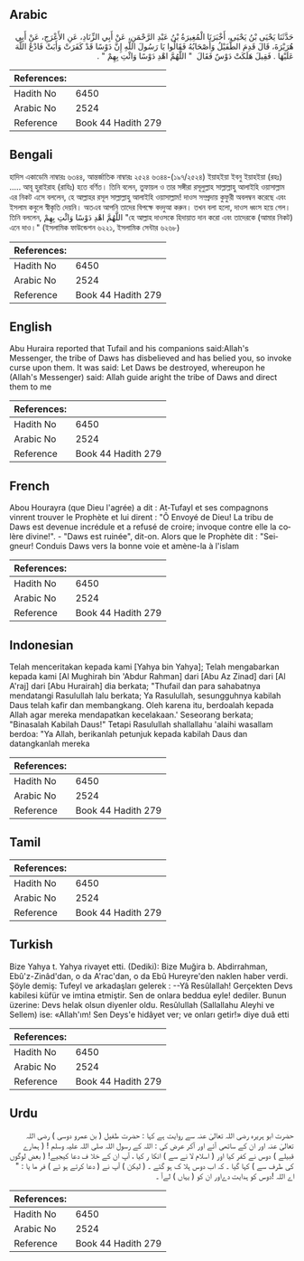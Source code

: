 ## Arabic


<div dir="rtl" lang="ar" style={{fontSize:'larger',backgroundColor:'#f8f9fa',padding:20}}>
حَدَّثَنَا يَحْيَى بْنُ يَحْيَى، أَخْبَرَنَا الْمُغِيرَةُ بْنُ عَبْدِ الرَّحْمَنِ، عَنْ أَبِي الزِّنَادِ، عَنِ الأَعْرَجِ، عَنْ أَبِي هُرَيْرَةَ، قَالَ قَدِمَ الطُّفَيْلُ وَأَصْحَابُهُ فَقَالُوا يَا رَسُولَ اللَّهِ إِنَّ دَوْسًا قَدْ كَفَرَتْ وَأَبَتْ فَادْعُ اللَّهَ عَلَيْهَا ‏.‏ فَقِيلَ هَلَكَتْ دَوْسٌ فَقَالَ ‏ "‏ اللَّهُمَّ اهْدِ دَوْسًا وَائْتِ بِهِمْ ‏"‏ ‏.‏
</div>
<div style={{backgroundColor:'#f8f9fa',padding:20, marginBottom: 10}}><table> <thead> <tr> <th>References:</th> <th></th> </tr> </thead> <tbody><tr><td>Hadith No</td><td>6450</td></tr><tr><td>Arabic No</td><td>2524</td></tr><tr><td>Reference</td><td>Book 44 Hadith 279</td></tr></tbody></table></div>

## Bengali


<div dir="ltr" lang="bn" style={{fontSize:'larger',backgroundColor:'#f8f9fa',padding:20}}>
হাদিস একাডেমি নাম্বারঃ ৬৩৪৪, আন্তর্জাতিক নাম্বারঃ ২৫২৪ ৬৩৪৪-(১৯৭/২৫২৪) ইয়াহইয়া ইবনু ইয়াহইয়া (রহঃ) ..... আবূ হুরাইরাহ (রাযিঃ) হতে বর্ণিত। তিনি বলেন, তুফায়ল ও তার সঙ্গীরা রসূলুল্লাহ সাল্লাল্লাহু আলাইহি ওয়াসাল্লাম এর নিকট এসে বললেন, হে আল্লাহর রসূল সাল্লাল্লাহু আলাইহি ওয়াসাল্লাম! দাওস সম্প্রদায় কুফুরী অবলম্বন করেছে এবং ইসলাম কবুলে স্বীকৃতি দেয়নি। অতএব আপনি তাদের বিপক্ষে বদদুআ করুন। তখন বলা হলো, দাওস ধ্বংস হয়ে গেল। তিনি বললেন, اللَّهُمَّ اهْدِ دَوْسًا وَائْتِ بِهِمْ "হে আল্লাহ দাওসকে হিদায়াত দান করো এবং তাদেরকে (আমার নিকট) এনে দাও।" (ইসলামিক ফাউন্ডেশন ৬২২১, ইসলামিক সেন্টার ৬২৬৮)
</div>
<div style={{backgroundColor:'#f8f9fa',padding:20, marginBottom: 10}}><table> <thead> <tr> <th>References:</th> <th></th> </tr> </thead> <tbody><tr><td>Hadith No</td><td>6450</td></tr><tr><td>Arabic No</td><td>2524</td></tr><tr><td>Reference</td><td>Book 44 Hadith 279</td></tr></tbody></table></div>

## English


<div dir="ltr" lang="en" style={{fontSize:'larger',backgroundColor:'#f8f9fa',padding:20}}>
Abu Huraira reported that Tufail and his companions said:Allah's Messenger, the tribe of Daws has disbelieved and has belied you, so invoke curse upon them. It was said: Let Daws be destroyed, whereupon he (Allah's Messenger) said: Allah guide aright the tribe of Daws and direct them to me
</div>
<div style={{backgroundColor:'#f8f9fa',padding:20, marginBottom: 10}}><table> <thead> <tr> <th>References:</th> <th></th> </tr> </thead> <tbody><tr><td>Hadith No</td><td>6450</td></tr><tr><td>Arabic No</td><td>2524</td></tr><tr><td>Reference</td><td>Book 44 Hadith 279</td></tr></tbody></table></div>

## French


<div dir="ltr" lang="fr" style={{fontSize:'larger',backgroundColor:'#f8f9fa',padding:20}}>
Abou Hourayra (que Dieu l'agrée) a dit : At-Tufayl et ses compagnons vinrent trouver le Prophète et lui dirent : "Ô Envoyé de Dieu! La tribu de Daws est devenue incrédule et a refusé de croire; invoque contre elle la colère divine!". - "Daws est ruinée", dit-on. Alors que le Prophète dit : "Seigneur! Conduis Daws vers la bonne voie et amène-la à l'islam
</div>
<div style={{backgroundColor:'#f8f9fa',padding:20, marginBottom: 10}}><table> <thead> <tr> <th>References:</th> <th></th> </tr> </thead> <tbody><tr><td>Hadith No</td><td>6450</td></tr><tr><td>Arabic No</td><td>2524</td></tr><tr><td>Reference</td><td>Book 44 Hadith 279</td></tr></tbody></table></div>

## Indonesian


<div dir="ltr" lang="id" style={{fontSize:'larger',backgroundColor:'#f8f9fa',padding:20}}>
Telah menceritakan kepada kami [Yahya bin Yahya]; Telah mengabarkan kepada kami [Al Mughirah bin 'Abdur Rahman] dari [Abu Az Zinad] dari [Al A'raj] dari [Abu Hurairah] dia berkata; "Thufail dan para sahabatnya mendatangi Rasulullah lalu berkata; Ya Rasulullah, sesungguhnya kabilah Daus telah kafir dan membangkang. Oleh karena itu, berdoalah kepada Allah agar mereka mendapatkan kecelakaan.' Seseorang berkata; "Binasalah Kabilah Daus!" Tetapi Rasulullah shallallahu 'alaihi wasallam berdoa: "Ya Allah, berikanlah petunjuk kepada kabilah Daus dan datangkanlah mereka
</div>
<div style={{backgroundColor:'#f8f9fa',padding:20, marginBottom: 10}}><table> <thead> <tr> <th>References:</th> <th></th> </tr> </thead> <tbody><tr><td>Hadith No</td><td>6450</td></tr><tr><td>Arabic No</td><td>2524</td></tr><tr><td>Reference</td><td>Book 44 Hadith 279</td></tr></tbody></table></div>

## Tamil


<div dir="ltr" lang="ta" style={{fontSize:'larger',backgroundColor:'#f8f9fa',padding:20}}>

</div>
<div style={{backgroundColor:'#f8f9fa',padding:20, marginBottom: 10}}><table> <thead> <tr> <th>References:</th> <th></th> </tr> </thead> <tbody><tr><td>Hadith No</td><td>6450</td></tr><tr><td>Arabic No</td><td>2524</td></tr><tr><td>Reference</td><td>Book 44 Hadith 279</td></tr></tbody></table></div>

## Turkish


<div dir="ltr" lang="tr" style={{fontSize:'larger',backgroundColor:'#f8f9fa',padding:20}}>
Bize Yahya t. Yahya rivayet etti. (Dediki): Bize Muğira b. Abdirrahman, Ebû'z-Zinâd'dan, o da A'rac'dan, o da Ebû Hureyre'den naklen haber verdi. Şöyle demiş: Tufeyl ve arkadaşları gelerek : --Yâ Resûlallah! Gerçekten Devs kabilesi küfür ve imtina etmiştir. Sen de onlara beddua eyle! dediler. Bunun üzerine: Devs helak olsun diyenler oldu. Resûlullah (Sallallahu Aleyhi ve Sellem) ise: «Allah'ım! Sen Deys'e hidâyet ver; ve onları getir!» diye duâ etti
</div>
<div style={{backgroundColor:'#f8f9fa',padding:20, marginBottom: 10}}><table> <thead> <tr> <th>References:</th> <th></th> </tr> </thead> <tbody><tr><td>Hadith No</td><td>6450</td></tr><tr><td>Arabic No</td><td>2524</td></tr><tr><td>Reference</td><td>Book 44 Hadith 279</td></tr></tbody></table></div>

## Urdu


<div dir="rtl" lang="ur" style={{fontSize:'larger',backgroundColor:'#f8f9fa',padding:20}}>
حضرت ابو ہریرہ رضی اللہ تعالیٰ عنہ سے روایت ہے کہا : حضرت طفیل ( بن عمرو دوسی ) رضی اللہ تعالیٰ عنہ اور ان کے ساتھی آئے اور آکر عرض کی : اللہ کے رسول اللہ صلی اللہ علیہ وسلم ! ( ہمارے قبیلے ) دوس نے کفر کیا اور ( اسلام لا نے سے ) انکا ر کیا ، آپ ان کے خلا ف دعا کیجیے! ( بعض لوگوں کی طرف سے ) کہا گیا ۔ کہ اب دوس ہلا ک ہو گئے ۔ ( لیکن ) آپ نے ( دعا کرتے ہو ئے ) فر ما یا : " اے اللہ !دوس کو ہدایت دےاور ان کو ( یہاں ) لےآ ۔
</div>
<div style={{backgroundColor:'#f8f9fa',padding:20, marginBottom: 10}}><table> <thead> <tr> <th>References:</th> <th></th> </tr> </thead> <tbody><tr><td>Hadith No</td><td>6450</td></tr><tr><td>Arabic No</td><td>2524</td></tr><tr><td>Reference</td><td>Book 44 Hadith 279</td></tr></tbody></table></div>